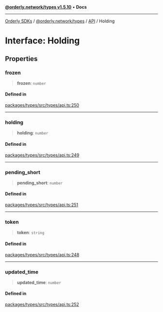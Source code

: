 [**@orderly.network/types v1.5.10**](/sdks/tech-doc/@orderly.network/types/README) • **Docs**

***

[Orderly SDKs](/sdks/tech-doc/packages) / [@orderly.network/types](/sdks/tech-doc/@orderly.network/types/README) / [API](/sdks/tech-doc/@orderly.network/types/namespaces/API/README) / Holding

# Interface: Holding

## Properties

### frozen

> **frozen**: `number`

#### Defined in

[packages/types/src/types/api.ts:250](https://github.com/OrderlyNetwork/js-sdk/blob/554ae704783e3b83c40bb234a899e8f02987d9b6/packages/types/src/types/api.ts#L250)

***

### holding

> **holding**: `number`

#### Defined in

[packages/types/src/types/api.ts:249](https://github.com/OrderlyNetwork/js-sdk/blob/554ae704783e3b83c40bb234a899e8f02987d9b6/packages/types/src/types/api.ts#L249)

***

### pending\_short

> **pending\_short**: `number`

#### Defined in

[packages/types/src/types/api.ts:251](https://github.com/OrderlyNetwork/js-sdk/blob/554ae704783e3b83c40bb234a899e8f02987d9b6/packages/types/src/types/api.ts#L251)

***

### token

> **token**: `string`

#### Defined in

[packages/types/src/types/api.ts:248](https://github.com/OrderlyNetwork/js-sdk/blob/554ae704783e3b83c40bb234a899e8f02987d9b6/packages/types/src/types/api.ts#L248)

***

### updated\_time

> **updated\_time**: `number`

#### Defined in

[packages/types/src/types/api.ts:252](https://github.com/OrderlyNetwork/js-sdk/blob/554ae704783e3b83c40bb234a899e8f02987d9b6/packages/types/src/types/api.ts#L252)
